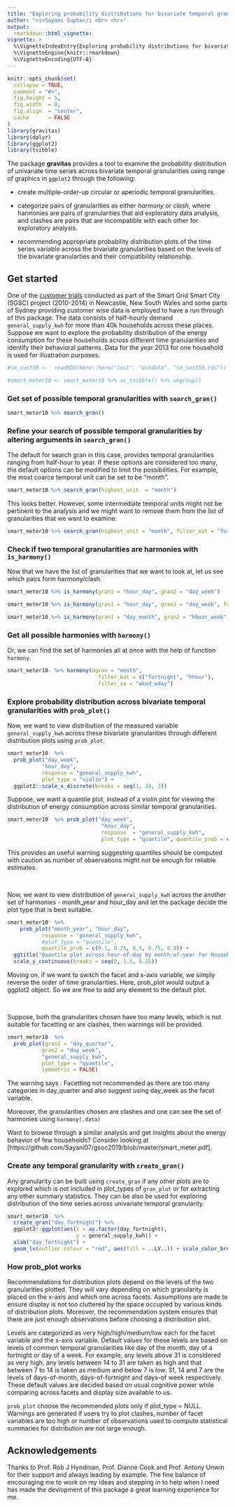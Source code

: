 ```yaml
---
title: "Exploring probability distributions for bivariate temporal granularities with gravitas"
author: "<i>Sayani Gupta</i <br> <hr>"
output: 
  rmarkdown::html_vignette:
vignette: >
  %\VignetteIndexEntry{Exploring probability distributions for bivariate temporal granularities with gravitas}
  %\VignetteEngine{knitr::rmarkdown}
  %\VignetteEncoding{UTF-8}
---
```

<!-- #Example vignette: 
https://github.com/njtierney/naniar/blob/master/vignettes/getting-started-w-naniar.Rmd -->
```r
knitr::opts_chunk$set(
  collapse = TRUE,
  comment = "#>",
  fig.height = 5,
  fig.width  = 8,
  fig.align  = "center",
  cache      = FALSE
)
library(gravitas)
library(dplyr)
library(ggplot2)
library(tsibble)
```

The package **gravitas** provides a tool to examine the probability distribution of univariate time series across bivariate temporal granularities using range of graphics in `ggplot2` through the following:  

 - create multiple-order-up circular or aperiodic temporal granularities.  
 
 - categorize pairs of granularities as either  *harmony* or *clash*, where harmonies are pairs of granularities that aid exploratory data analysis, and clashes are pairs that are incompatible with each other for exploratory analysis.  
 
 - recommending appropriate probability distribution plots of the time series variable across the bivariate granularities based on the levels of the bivariate granularties and their compatibility relationship.  

##  Get started

One of the [customer trials](https://data.gov.au/dataset/ds-dga-4e21dea3-9b87-4610-94c7-15a8a77907ef/details?q=smart-meter) conducted as part of the Smart Grid Smart City (SGSC) project (2010-2014) in Newcastle, New South Wales and some parts of Sydney providing customer wise data is employed to have a run through of this package. The data consists of half-hourly demand `general_supply_kwh` for more than 40k households across these places. Suppose we want to explore the probability distribution of the energy consumption for these households across different time granularities and identify their behavioral patterns. Data for the year 2013 for one household is used for illustration purposes. 


```r
#sm_cust50 <-  readRDS(here::here("inst", "extdata", "sm_cust50.rds"))
```

```r
#smart_meter10 <- smart_meter10 %>% as_tsibble() %>% ungroup()
```


### Get set of possible temporal granularities with `search_gran()`

```r
smart_meter10 %>% search_gran()
```

### Refine your search of possible temporal granularities by altering arguments in `search_gran()`

The default for search gran in this case,  provides temporal granularities ranging from half-hour to year. If these options are considered too many, the default options can be modified to limit the possibilities. For example, the most coarce temporal unit can be set to be "month".

```r

smart_meter10 %>% search_gran(highest_unit  = "month")
```

This looks better. However, some intermediate temporal units might not be pertinent to the analysis and we might want to  remove them from the list of granularities that we want to examine.

```r

smart_meter10 %>% search_gran(highest_unit = "month", filter_out = "fortnight")
```


### Check if two temporal granularities are harmonies with `is_harmony()`

Now that we have the list of granularities that we want to look at, let us see which pairs form harmony/clash.

```r

smart_meter10 %>% is_harmony(gran1 = "hour_day", gran2 = "day_week")

smart_meter10 %>% is_harmony(gran1 = "hour_day", gran2 = "day_week", facet_h = 14)

smart_meter10 %>% is_harmony(gran1 = "day_month", gran2 = "hhour_week")
```


### Get all possible harmonies with `harmony()`

Or, we can find the set of harmonies all at once with the help of function `harmony`.

```r
smart_meter10  %>% harmony(ugran = "month",
                             filter_out = c("fortnight", "hhour"),
                             filter_in = "wknd_wday")
```


### Explore probability distribution across bivariate temporal granularities with `prob_plot()`

Now, we want to view distribution of the measured variable `general_supply_kwh` across these bivariate granularities through different distribution plots using `prob_plot`.


```r
smart_meter10  %>%
  prob_plot("day_week",
           "hour_day",
           response = "general_supply_kwh",
           plot_type = "violin") + 
  ggplot2::scale_x_discrete(breaks = seq(1, 24, 3))
```

Suppose, we want a quantile plot, instead of a violin plot for viewing the distribution of energy consumption across similar temporal granularities.

```r
smart_meter10  %>% prob_plot("day_week",
                              "hour_day",
                              response  = "general_supply_kwh",
                              plot_type = "quantile", quantile_prob = c(0.1, 0.25, 0.5, 0.75, 0.9))
```

This provides an useful warning suggesting quantiles should be computed with caution as number of observations might not be enough for reliable estimates.


<br>

Now, we want to view distribution of `general_supply_kwh` across the another set of harmonies - month_year and hour_day and let the package decide 
the plot type that is best suitable.

```r
smart_meter10  %>%   
    prob_plot("month_year", "hour_day", 
           response = "general_supply_kwh", 
           #plot_type = "quantile", 
           quantile_prob = c(0.1, 0.25, 0.5, 0.75, 0.9)) +
  ggtitle("Quantile plot across hour-of-day by month-of-year for Household 1") +
  scale_y_continuous(breaks = seq(0, 1.5, 0.25)) 
```



Moving on, if we want to switch the facet and x-axis variable, we simply reverse the order of time granularities. Here, prob_plot would output a ggplot2 object. So we are free to add any element to the default plot.

<br>

Suppose, both the granularities chosen have too many levels, which is not suitable for facetting or are clashes, then warnings will be provided.


```r
smart_meter10  %>%
  prob_plot(gran1 = "day_quarter",
           gran2 = "day_week", 
           "general_supply_kwh", 
           plot_type = "quantile",
           symmetric = FALSE) 
```

The warning says :  Facetting not recommended as there are too many categories in day_quarter and also suggest using day_week as the facet variable.

Moreover, the granularities chosen are clashes and one can see the set of harmonies using `harmony(.data)`

Want to browse through a similar analysis and get insights about the energy behavior of few households? Consider looking at [https://github.com/Sayani07/gsoc2019/blob/master/smart_meter.pdf].

### Create any temporal granularity with `create_gran()`

Any granularity can be built using `create_gran` if any other plots are to explored which is not included in plot_types of `gran_plot` or for extracting any other summary statistics. They can be also be used for exploring distribution of the time series across univariate temporal granularity.


```r
smart_meter10  %>%
  create_gran("day_fortnight") %>%
  ggplot2::ggplot(aes(x = as.factor(day_fortnight),
                      y = general_supply_kwh)) + 
  xlab("day_fortnight") + 
  geom_lv(outlier.colour = "red", aes(fill = ..LV..)) + scale_color_brewer(palette = "Dark2")
```

### How prob_plot works

Recommendations for distribution plots depend on the levels of the two granularities plotted. They will vary depending on which granularity is placed on the x-axis and which one across facets. Assumptions are made to ensure display is not too cluttered by the space occupied by various kinds of distribution plots. Moreover, the recommendation system ensures that there are just enough observations before choosing a distribution plot.

Levels are categorized as very high/high/medium/low each for the facet variable and the x-axis variable. Default values for these levels are based on levels of common temporal granularities like day of the month, day of a fortnight or day of a week. For example, any levels above 31 is considered as very high, any levels between 14 to 31 are taken as high and that between 7 to 14 is taken as medium and below 7 is low. 31, 14 and 7 are the levels of days-of-month, days-of-fortnight and days-of week respectively. These default values are decided based on usual cognitive power while comparing across facets and display size available to us. 

`prob_plot` choose the recommended plots only if plot_type = NULL. Warnings are generated if users try to plot clashes, number of facet variables are too high or number of observations used to compute statistical summaries for distribution are not large enough.


## Acknowledgements

Thanks to Prof. Rob J Hyndman, Prof. Dianne Cook and Prof. Antony Unwin for their support and always leading by example. The fine balance of encouraging me to work on my ideas and stepping in to help when I need has made the devlopment of this package a great learning experience for me.
